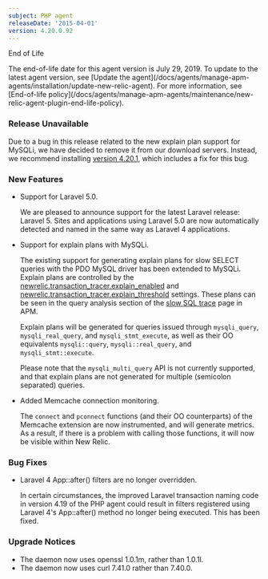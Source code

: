 ```yaml
---
subject: PHP agent
releaseDate: '2015-04-01'
version: 4.20.0.92
---
```


End of Life

<Callout variant="important">
  The end-of-life date for this agent version is July 29, 2019. To update to the latest agent version, see [Update the agent](/docs/agents/manage-apm-agents/installation/update-new-relic-agent). For more information, see [End-of-life policy](/docs/agents/manage-apm-agents/maintenance/new-relic-agent-plugin-end-life-policy).
</Callout>

### Release Unavailable

Due to a bug in this release related to the new explain plan support for MySQLi, we have decided to remove it from our download servers. Instead, we recommend installing [version 4.20.1](https://docs.newrelic.com/docs/release-notes/agent-release-notes/php-release-notes/php-agent-420193), which includes a fix for this bug.

### New Features

* Support for Laravel 5.0.

  We are pleased to announce support for the latest Laravel release: Laravel 5. Sites and applications using Laravel 5.0 are now automatically detected and named in the same way as Laravel 4 applications.
* Support for explain plans with MySQLi.

  The existing support for generating explain plans for slow SELECT queries with the PDO MySQL driver has been extended to MySQLi. Explain plans are controlled by the [newrelic.transaction_tracer.explain_enabled](https://docs.newrelic.com/docs/agents/php-agent/configuration/php-agent-newrelicini-settings#inivar-tt-epenabled) and [newrelic.transaction_tracer.explain_threshold](https://docs.newrelic.com/docs/agents/php-agent/configuration/php-agent-newrelicini-settings#inivar-tt-epthreshold) settings. These plans can be seen in the query analysis section of the [slow SQL trace](/docs/apm/applications-menu/monitoring/databases-slow-queries-page) page in APM.

  Explain plans will be generated for queries issued through `mysqli_query`, `mysqli_real_query`, and `mysqli_stmt_execute`, as well as their OO equivalents `mysqli::query`, `mysqli::real_query`, and `mysqli_stmt::execute`.

  Please note that the `mysqli_multi_query` API is not currently supported, and that explain plans are not generated for multiple (semicolon separated) queries.
* Added Memcache connection monitoring.

  The `connect` and `pconnect` functions (and their OO counterparts) of the Memcache extension are now instrumented, and will generate metrics. As a result, if there is a problem with calling those functions, it will now be visible within New Relic.

### Bug Fixes

* Laravel 4 App::after() filters are no longer overridden.

  In certain circumstances, the improved Laravel transaction naming code in version 4.19 of the PHP agent could result in filters registered using Laravel 4's App::after() method no longer being executed. This has been fixed.

### Upgrade Notices

* The daemon now uses openssl 1.0.1m, rather than 1.0.1l.
* The daemon now uses curl 7.41.0 rather than 7.40.0.
